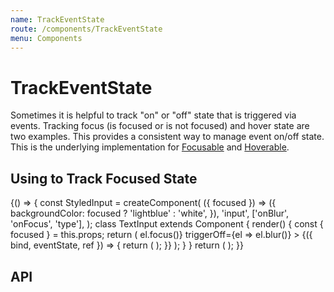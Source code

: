 ```yaml
---
name: TrackEventState
route: /components/TrackEventState
menu: Components
---
```



# TrackEventState

Sometimes it is helpful to track "on" or "off" state that is triggered via events. Tracking focus (is focused or is not focused) and hover state are two examples. This provides a consistent way to manage event on/off state. This is the underlying implementation for [Focusable](/components/Focusable) and [Hoverable](/components/Hoverable).

## Using to Track Focused State

<Playground>
  {() => {
    const StyledInput = createComponent(
      ({ focused }) => ({
        backgroundColor: focused ? 'lightblue' : 'white',
      }),
      'input',
      ['onBlur', 'onFocus', 'type'],
    );
    class TextInput extends Component {
      render() {
        const { focused } = this.props;
        return (
          <TrackEventState
            eventState={focused}
            on="onFocus"
            off="onBlur"
            triggerOn={el => el.focus()}
            triggerOff={el => el.blur()}
          >
            {({ bind, eventState, ref }) => {
              return (
                <StyledInput {...bind} focused={eventState} innerRef={ref} />
              );
            }}
          </TrackEventState>
        );
      }
    }
    return (
      <StyleProvider>
        <SpacedGroup direction="vertical">
          <TextInput focused />
          <TextInput />
          <TextInput />
        </SpacedGroup>
      </StyleProvider>
    );
  }}
</Playground>

## API

<PropsTable of={TrackEventState} />
